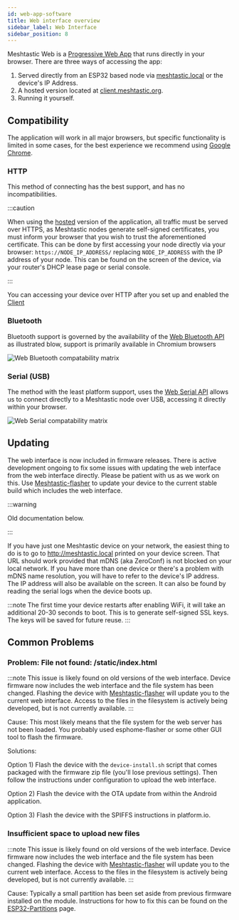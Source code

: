 ```yaml
---
id: web-app-software
title: Web interface overview
sidebar_label: Web Interface
sidebar_position: 8
---
```


<!--- FIXME add self hosting details link --->

Meshtastic Web is a [Progressive Web App](https://web.dev/progressive-web-apps) that runs directly in your browser.
There are three ways of accessing the app:

1. Served directly from an ESP32 based node via [meshtastic.local](http://meshtastic.local) or the device's IP Address.
2. A hosted version located at [client.meshtastic.org](https://client.meshtastic.org).
3. Running it yourself.

## Compatibility

The application will work in all major browsers, but specific functionality is limited in some cases, for the best experience we recommend using [Google Chrome](https://www.google.com/chrome).

### HTTP

This method of connecting has the best support, and has no incompatibilities.

:::caution

When using the [hosted](https://client.meshtastic.org) version of the application, all traffic must be served over HTTPS,
as Meshtastic nodes generate self-signed certificates, you must inform your browser that you wish to trust the aforementioned certificate.
This can be done by first accessing your node directly via your browser: `https://NODE_IP_ADDRESS/` replacing `NODE_IP_ADDRESS` with the IP address of your node.
This can be found on the screen of the device, via your router's DHCP lease page or serial console.

:::

You can accessing your device over HTTP after you set up and enabled the [Client](/docs/settings/config/network#wifi-client)

### Bluetooth

Bluetooth support is governed by the availability of the [Web Bluetooth API](https://web.dev/bluetooth) as illustrated blow, support is primarily available in Chromium browsers

![Web Bluetooth compatability matrix](https://caniuse.bitsofco.de/image/web-bluetooth.png)

### Serial (USB)

The method with the least platform support, uses the [Web Serial API](https://web.dev/serial) allows us to connect directly to a Meshtastic node over USB, accessing it directly within your browser.

![Web Serial compatability matrix](https://caniuse.bitsofco.de/image/web-serial.png)

## Updating

The web interface is now included in firmware releases. There is active development ongoing to fix some issues with updating the web interface from the web interface directly. Please be patient with us as we work on this. Use [Meshtastic-flasher](/docs/software/python/meshtastic-flasher) to update your device to the current stable build which includes the web interface.

:::warning

Old documentation below.

:::

If you have just one Meshtastic device on your network, the easiest thing to do is to go to http://meshtastic.local printed on your device screen. That URL should work provided that mDNS (aka ZeroConf) is not blocked on your local network. If you have more than one device or there's a problem with mDNS name resolution, you will have to refer to the device's IP address. The IP address will also be available on the screen. It can also be found by reading the serial logs when the device boots up.

:::note
The first time your device restarts after enabling WiFi, it will take an additional 20-30 seconds to boot. This is to generate self-signed SSL keys. The keys will be saved for future reuse.
:::

## Common Problems

### Problem: File not found: /static/index.html

:::note
This issue is likely found on old versions of the web interface. Device firmware now includes the web interface and the file system has been changed. Flashing the device with [Meshtastic-flasher](/docs/software/python/meshtastic-flasher) will update you to the current web interface. Access to the files in the filesystem is actively being developed, but is not currently available.
:::

Cause: This most likely means that the file system for the web server has not been loaded. You probably used esphome-flasher or some other GUI tool to flash the firmware.

Solutions:

Option 1) Flash the device with the `device-install.sh` script that comes packaged with the firmware zip file (you'll lose previous settings). Then follow the instructions under configuration to upload the web interface.

Option 2) Flash the device with the OTA update from within the Android application.

Option 3) Flash the device with the SPIFFS instructions in platform.io.

### Insufficient space to upload new files

:::note
This issue is likely found on old versions of the web interface. Device firmware now includes the web interface and the file system has been changed. Flashing the device with [Meshtastic-flasher](/docs/software/python/meshtastic-flasher) will update you to the current web interface. Access to the files in the filesystem is actively being developed, but is not currently available.
:::

Cause: Typically a small partition has been set aside from previous firmware installed on the module. Instructions for how to fix this can be found on the [ESP32-Partitions](/docs/software/web/web-partitions-software) page.
